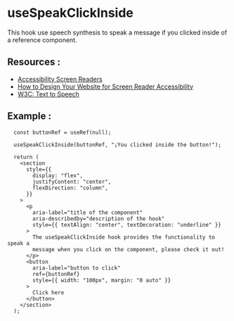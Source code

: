 
<Meta of={SpeakClickInside} />

# **useSpeakClickInside**

This hook use speech synthesis to speak a message if you clicked inside of a reference component.

## **Resources** :

- [Accessibility Screen Readers](https://www.w3schools.com/accessibility/accessibility_screen_readers.php)
- [How to Design Your Website for Screen Reader Accessibility](https://blog.hubspot.com/website/screen-reader-accessibility)
- [W3C: Text to Speech](https://www.w3.org/WAI/perspective-videos/speech/)

## **Example** :

```tsx
  const buttonRef = useRef(null);

  useSpeakClickInside(buttonRef, "¡You clicked inside the button!");

  return (
    <section
      style={{
        display: "flex",
        justifyContent: "center",
        flexDirection: "column",
      }}
    >
      <p
        aria-label="title of the component"
        aria-describedby="description of the hook"
        style={{ textAlign: "center", textDecoration: "underline" }}
      >
        The useSpeakClickInside hook provides the functionality to speak a
        message when you click on the component, please check it out!
      </p>
      <button
        aria-label="button to click"
        ref={buttonRef}
        style={{ width: "100px", margin: "0 auto" }}
      >
        Click here
      </button>
    </section>
  );
```